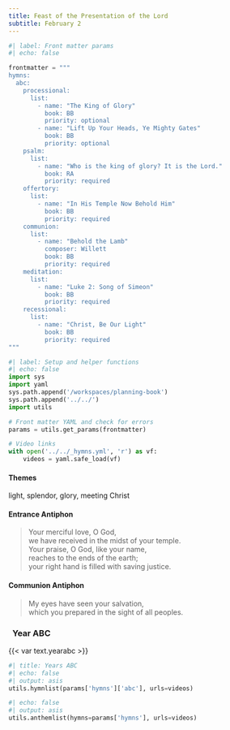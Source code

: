 ```yaml
---
title: Feast of the Presentation of the Lord
subtitle: February 2
---
```


```python
#| label: Front matter params
#| echo: false

frontmatter = """
hymns:
  abc:
    processional:
      list:
        - name: "The King of Glory"
          book: BB
          priority: optional
        - name: "Lift Up Your Heads, Ye Mighty Gates"
          book: BB
          priority: optional
    psalm:
      list:
        - name: "Who is the king of glory? It is the Lord."
          book: RA
          priority: required
    offertory:
      list:
        - name: "In His Temple Now Behold Him"
          book: BB
          priority: required
    communion:
      list:
        - name: "Behold the Lamb"
          composer: Willett
          book: BB
          priority: required
    meditation:
      list:
        - name: "Luke 2: Song of Simeon"
          book: BB
          priority: required
    recessional:
      list:
        - name: "Christ, Be Our Light"
          book: BB
          priority: required
"""
```

```python
#| label: Setup and helper functions
#| echo: false
import sys
import yaml
sys.path.append('/workspaces/planning-book')
sys.path.append('../../')
import utils

# Front matter YAML and check for errors
params = utils.get_params(frontmatter)

# Video links
with open('../../_hymns.yml', 'r') as vf:
    videos = yaml.safe_load(vf)
```

:::  {.red}
#### **Themes**
:::

light, splendor, glory, meeting Christ

:::  {.red}
#### **Entrance Antiphon**
:::

> Your merciful love, O God,  
> we have received in the midst of your temple.  
> Your praise, O God, like your name,  
> reaches to the ends of the earth;  
> your right hand is filled with saving justice.

:::  {.red}
#### **Communion Antiphon**
:::

> My eyes have seen your salvation,  
> which you prepared in the sight of all peoples.

::: {.titlered}
### &nbsp; Year ABC
:::
{{< var text.yearabc >}}

```python
#| title: Years ABC
#| echo: false
#| output: asis
utils.hymnlist(params['hymns']['abc'], urls=videos)
```

```python
#| echo: false
#| output: asis
utils.anthemlist(hymns=params['hymns'], urls=videos)
```
